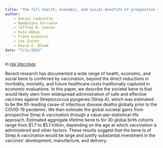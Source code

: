 ```yaml
---
title: "The full health, economic, and social benefits of prospective strep A vaccination."
author: 
    - Daniel Cadarette
    - Maddalena Ferranna
    - Jeffrey W. Cannon
    - Kaja Abbas
    - Fiona Giannini
    - Leo Zucker
    - David E. Bloom
date: "7/11/2023"
---
```


In [_npj Vaccines_](https://www.nature.com/articles/s41541-023-00758-z.pdf)

Recent research has documented a wide range of health, economic, and social bene ts conferred by vaccination, beyond the direct reductions in morbidity, mortality, and future healthcare costs traditionally captured in economic evaluations. In this paper, we describe the societal bene ts that would likely stem from widespread administration of safe and effective vaccines against Streptococcus pyogenes (Strep A), which was estimated to be the fth-leading cause of infectious disease deaths globally prior to the COVID-19 pandemic. We then estimate the global societal gains from prospective Strep A vaccination through a value-per-statistical-life approach. Estimated aggregate lifetime bene ts for 30 global birth cohorts range from $1.7 to $5.1 trillion, depending on the age at which vaccination is administered and other factors. These results suggest that the bene ts of Strep A vaccination would be large and justify substantial investment in the vaccines’ development, manufacture, and delivery.